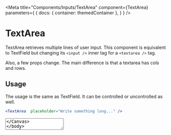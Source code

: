 
<Meta
    title="Components/Inputs/TextArea"
    component={TextArea}
    parameters={
        {
            docs: {
                container: themedContainer
            },
        }
    }
/>

# TextArea

TextArea retrieves multiple lines of user input. This component is equivalent to TextField but changing its `<input />` inner tag for a `<textarea />` tag.

Also, a few props change. The main difference is that a textarea has cols and rows.

## Usage

The usage is the same as TextField. It can be controlled or uncontrolled as well.

````jsx
<TextArea  placeholder="Write something long..." />
````

<Canvas>
    <TextArea placeholder="Write something long..." />
</Canvas>
